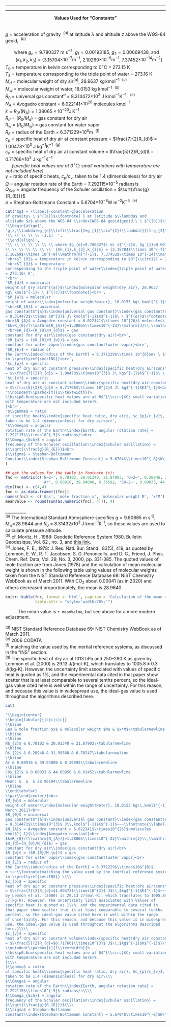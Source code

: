 ---

----

<center> __[Values Used for "Constants"]{#constants-table}__ </center>  
<br>
$g$ = \label{-constant-g}acceleration
of gravity\ \ $^{(a)}$\footnote{ } at latitude $\lambda$ and
altitude $z$ above the WGS-84 \index{WGS-84 geoid}geoid,\ \ $^{(b)}$\footnote{}  
\begin{align}
g(z,\lambda)=g_{e}\left(\frac{1+g_{1}\sin^{2}(\lambda)}{(1-g_{2}\sin^{2}\lambda)^{1/2}}\right)(1-(k_{1}-k_{2}\sin^{2}(\lambda))z+k_{3}z^{2})
(\#eq:gsublambda)
\end{align}  
\ \ \ \ \ \ \ where $g_{e}=9.780327$\ m\ s$^{-2}$, $g_{1}=0.00193185$, $g_{2}=0.00669438$, and  
\ \ \ \ \ \ \  {$k_{1},k_{2},k_{3}$} = {3.15704$\times 10^{-7}\mathrm{m}^{-1}$,
2.10269$\times 10^{-9}\mathrm{m}^{-1}$, 7.37452$\times 10^{-14}\mathrm{m}^{-2}$}  
$T_{0}$ = temperature in kelvin corresponding to $0^{\circ}$C = 273.15\ K  
$T_{3}$ = temperature
corresponding to the triple point of water\index{triple point of water}
= 273.16\ K  
$M_{d}$ = molecular
weight of dry air$^{(a)}$\index{molecular weight!dry air}, 28.9637
kg$\,$kmol$^{-1}$\ \ $^{(c)}$  
$M_{w}$ = molecular
weight of water\index{molecular weight!water}, 18.0153 kg\ kmol$^{-1}$\ \ $^{(d)}$\footnote{}  
$R_{0}$ = universal
gas constant$^{a}$\index{universal gas constant}\index{gas constant!universal}
= 8.314472$\times 10^{3}$ J\ kmol$^{-1}$K$^{-1}$\ \    $^{(e)}$\footnote{\label{fn:2006-CODATA}}  
$N_{A}$ = Avogadro constant = 6.022141$\times 10^{26}$ molecules\ kmol$^{-1}$\index{Avogadro constant}  
$k=R_{0}/(\mathrm{N_{A})}=1.38065\times10^{-23}\mathrm{J}\,\mathrm{K}^{-1}$\index{Boltzmann constant}  
$R_{d}=(R_{0}/M_{d}$) = gas
constant for dry air\index{gas constant!dry air}  
$R_{w}$ = ($R_{0}/M_{w})$ = gas
constant for water vapor\index{gas constant!water vapor}  
$R_{E}$ = radius of
the Earth\index{radius of the Earth} = 6.371229$\times 10^{6}$m\ \ $^{(f)}$\footnote{ discussed
in \prettyref{sec:INS}}  
$c_{p}$ = specific
heat of dry air at constant pressure\index{specific heat!dry air!constant pressure}
= $\frac{7}{2}R_{d}$ = 1.00473$\times10^{3}$ J\ kg$^{-1}$K$^{-1}$\ \ $^{(g)}$\footnote{}  
$c_{v}$ = specific
heat of dry air at constant volume\index{specific heat!dry air!constant volume}
= $\frac{5}{2}R_{d}$ = 0.71766$\times 10^{3}$ J\ kg$^{-1}$K$^{-1}$  
\ \ \ \ \ *(specific heat values are at 0$^{\circ}$C; small variations
with temperature are not included here)*  
$\gamma$ = ratio
of specific heats\index{specific heat ratio, dry air}, $c_{p}/c_{v}$,
taken to be 1.4 (dimensionless) for dry air  
$\Omega$ = angular
rotation rate of the Earth\index{Earth, angular rotation rate} =
7.292115$\times10^{-5}$ radians/s  
$\Omega_{Sch}$ = angular
frequency of the Schuler oscillation\index{Schuler oscillation} =
$\sqrt{\frac{g}{R_{E}}}$  
$\sigma$ = Stephan-Boltzmann
Constant\index{Stephan-Boltzmann Constant} = 5.6704$\times10^{-8}$W\ m$^{-2}$K$^{-4}$\ \ $^{(e)}$  
```r
cat('$g$ = \\label{-constant-g}acceleration
of gravity\ \ $^{(a)}$\\footnote{ } at latitude $\\lambda$ and
altitude $z$ above the WGS-84 \\index{WGS-84 geoid}geoid,\ \ $^{(b)}$\\footnote{}', '\\',
'\\begin{align}',
'g(z,\\lambda)=g_{e}\\left(\\frac{1+g_{1}\\sin^{2}(\\lambda)}{(1-g_{2}\\sin^{2}\\lambda)^{1/2}}\\right)(1-(k_{1}-k_{2}\\sin^{2}(\\lambda))z+k_{3}z^{2})  ',
'\\ \\ \\ \\ \\ (1.1)  ',
'\\end{align}',
'\\ \\ \\ \\ \\ \\ \\ where $g_{e}=9.780327$\ m\ s$^{-2}$, $g_{1}=0.00193185$, $g_{2}=0.00669438$, and<br>
\\ \\ \\ \\ \\ \\ \\  {$k_{1},k_{2},k_{3}$} = {3.15704$\\times 10^{-7}\\mathrm{m}^{-1}$,
2.10269$\\times 10^{-9}\\mathrm{m}^{-1}$, 7.37452$\\times 10^{-14}\\mathrm{m}^{-2}$}',
'<br>$T_{0}$ = temperature in kelvin corresponding to $0^{\\circ}$C = 273.15\ K',
'<br>$T_{3}$ = temperature
corresponding to the triple point of water\\index{triple point of water}
= 273.16\ K',
'<br>',
'$M_{d}$ = molecular
weight of dry air$^{(a)}$\\index{molecular weight!dry air}, 28.9637
kg\ kmol$^{-1}\ \ $^{(c)}$\\footnote{}<br>',
'$M_{w}$ = molecular
weight of water\\index{molecular weight!water}, 18.0153 kg\ kmol$^{-1}$\ \ $^{(d)}$\\footnote{}',
'<br>$R_{0}$ = universal
gas constant$^{a}$\\index{universal gas constant}\\index{gas constant!universal}
= 8.314472$\\times 10^{3}$ J\ kmol$^{-1}$K$^{-1}$\ \ $^{(e)}$\\footnote{\\label{fn:2006-CODATA}}
<br>$N_{A}$ = Avogadro constant = 6.022141$\\times 10^{26}$ molecules\ kmol$^{-1}$\\index{Avogadro constant}<br>',
'$k=R_{0}/(\\mathrm{N_{A})}=1.38065\\times10^{-23}\\mathrm{J}\\,\\mathrm{K}^{-1}$\\index{Boltzmann constant}',
'<br>$R_{d}=(R_{0}/M_{d}$) = gas
constant for dry air\\index{gas constant!dry air}<br>',
'$R_{w}$ = ($R_{0}/M_{w})$ = gas
constant for water vapor\\index{gas constant!water vapor}<br>',
'$R_{E}$ = radius of
the Earth\\index{radius of the Earth} = 6.371229$\\times 10^{6}$m\ \ $^{(f)}$\\footnote{ discussed
in \\prettyref{sec:INS}}<br>',
'$c_{p}$ = specific
heat of dry air at constant pressure\\index{specific heat!dry air!constant pressure}
= $\\frac{7}{2}R_{d}$ = 1.00473$\\times10^{3}$ J\ kg$^{-1}$K$^{-1}$\ \ $^{(g)}$\\footnote{}<br>',
'$c_{v}$ = specific
heat of dry air at constant volume\\index{specific heat!dry air!constant volume}
= $\\frac{5}{2}R_{d}$ = 0.71766$\\times 10^{3}$ J\ kg$^{-1}$K$^{-1}$<br>',
'\\noindent\\parbox[t]{1\\textwidth}{%
\\hskip0.6cm(specific heat values are at 0$^{\\circ}$C; small variations
with temperature are not included here)%
}<br>',
'$\\gamma$ = ratio
of specific heats\\index{specific heat ratio, dry air}, $c_{p}/c_{v}$,
taken to be 1.4 (dimensionless) for dry air<br>',
'$\\Omega$ = angular
rotation rate of the Earth\\index{Earth, angular rotation rate} =
7.292115$\\times10^{-5}$ radians/s<br>
$\\Omega_{Sch}$ = angular
frequency of the Schuler oscillation\\index{Schuler oscillation} =
$\\sqrt{\\frac{g}{R_{E}}}$<br>
$\\sigma$ = Stephan-Boltzmann
Constant\\index{Stephan-Boltzmann Constant} = 5.6704$\\times10^{-8}$W\ m$^{-2}$K$^{-4}$\ \ $^{(e)}$'
)
```
```r
## get the values for the table in footnote (c):
fnc <- matrix(c('N~2~', 0.78102, 28.01340, 21.87903, 'O~2~', 0.20946, 31.99880, 6.70247,
                'Ar', 0.00916, 39.94800, 0.36592, 'CO~2~', 0.00033, 44.00950, 0.01452))
dim(fnc) <- c(4,4)
fnc <- as.data.frame(t(fnc))
names(fnc) <- c('Gas', 'mole fraction x', 'molecular weight M', 'x*M')
meanValue <- round(sum(as.numeric(fnc[, 4])), 4)
```
\_\_\_\_\_\_\_\_\_\_<br>
^(a)^ The International Standard Atmosphere specifies $g=9.80665$ m s^-2^,
$M_{w}$=28.9644 and $R_{0}$ = 8.31432x10^3^ J kmol^-1^K^-1^,
so these values are used to calculate pressure altitude.  
^(b)^ cf. Moritz, H., 1988: Geodetic Reference System 1980, Bulletin Geodesique,
Vol. 62 , no. 3, and [this link](http://earth-info.nga.mil/GandG/publications/tr8350.2/wgs84fin.pdf).    
^(c)^ Jones, F. E., 1978: J. Res. Natl. Bur. Stand., 83(5), 419, as quoted
by Lemmon, E. W., R. T. Jacobsen, S. G. Penoncello, and D. G., Friend,
J. Phys. Chem. Ref. Data, Vol. 29, No. 3, 2000, pp. 331-385. The quoted
values of mole fraction are from Jones (1978) and the calculation of mean
molecular weight is shown in the following table
using values of molecular weights
taken from the NIST Standard Reference Database 69: NIST Chemistry
WebBook as of March 2011. With CO~2~ about 0.00041 (as in 2020) and others
decreased proportionately, the mean is 28.9640.
```r
knitr::kable(fnc, format = 'html', caption = 'Calculation of the mean molecular weight of air',
             table.attr = "style='width:70%;'")
```
\ \ \ \ \ \ \ \ \ \ The mean value is `r meanValue`, but see above for a more modern adjustment.<br><br>
^(d)^ NIST Standard Reference Database 69: NIST Chemistry WebBook as of
March 2011.<br>
^(e)^ 2006 CODATA  
^(f)^ matching the value used by the inertial reference systems, as discussed 
in the "INS" section.  
^(g)^ The specific heat of dry air at 1013 hPa and 250--280 K as given
by Lemmon et al. (2000) is 29.13 J/(mol-K), which translates to $1005.8\pm 0.3$
J/(kg-K). However, the uncertainty limit associated with values of
specific heat is quoted as 1%, and the experimental data cited in
that paper show scatter that is at least comparable to several tenths
percent, so the ideal-gas value cited here is well within the range
of uncertainty. For this reason, and because this value is in widespread
use, the ideal-gas value is used throughout the algorithms described
here.

```r
cat(

'\\begin{center}
\\begin{tabular}{|c|c|c|c|}
\\hline 
Gas & mole fraction $x$ & molecular weight $M$ & $x*M$\\tabularnewline
\\hline 
\\hline 
N$_{2}$ & 0.78102 & 28.01340 & 21.87903\\tabularnewline
\\hline 
O$_{2}$ & 0.20946 & 31.99880 & 6.70247\\tabularnewline
\\hline 
Ar & 0.00916 & 39.94800 & 0.36592\\tabularnewline
\\hline 
CO$_{2}$ & 0.00033 & 44.00950 & 0.01452\\tabularnewline
\\hline 
Mean: &  &  & 28.96194\\tabularnewline
\\hline 
\\end{tabular}
\\par\\end{center}}<br>
$M_{w}$ = molecular
weight of water\\index{molecular weight!water}, 18.0153 kg\\,kmol$^{-1}$~~~\\footnote{NIST Standard Reference Database 69: NIST Chemistry WebBook as of
March 2011}<br>
$R_{0}$ = universal
gas constant$^{a}$\\index{universal gas constant}\\index{gas constant!universal}
= 8.314472$\\times10^{3}$ J\\,kmol$^{-1}$K$^{-1}$~~~\\footnote{\\label{fn:2006-CODATA}2006 CODATA}<br>
$N_{A}$ = Avogadro constant = 6.022141$\\times10^{26}$~molecules
kmol$^{-1}$\\index{Avogadro constant}<br>
$k=R_{0}/(\\mathrm{N_{A})}=1.38065\\times10^{-23}\\mathrm{J}\\,\\mathrm{K}^{-1}$\\index{Boltzmann constant}<br>
$R_{d}=(R_{0}/M_{d}$) = gas
constant for dry air\\index{gas constant!dry air}<br>
$R_{w}$ = ($R_{0}/M_{w})$ = gas
constant for water vapor\\index{gas constant!water vapor}<br>
$R_{E}$ = radius of
the Earth\\index{radius of the Earth} = 6.371229$\\times$10$^{6}$
m ~~~\\footnote{matching the value used by the inertial reference systems discussed
in \\prettyref{sec:INS}} \\\\
$c_{p}$ = specific
heat of dry air at constant pressure\\index{specific heat!dry air!constant pressure}
= $\\frac{7}{2}R_{d}=$1.00473$\\times10^{3}$ J$\\,$kg$^{-1}$K$^{-1}$~~~\\footnote{The specific heat of dry air at 1013 hPa and 250--280 K as given
by Lemmon et al. (2000) is 29.13 J/(mol-K), which translates to 1005.8$\\pm0.3$
J/(kg-K). However, the uncertainty limit associated with values of
specific heat is quoted as 1\\%, and the experimental data cited in
that paper show scatter that is at least comparable to several tenths
percent, so the ideal-gas value cited here is well within the range
of uncertainty. For this reason, and because this value is in widespread
use, the ideal-gas value is used throughout the algorithms described
here.}\\\\
$c_{v}$ = specific
heat of dry air at constant volume\\index{specific heat!dry air!constant volume}
= $\\frac{5}{2}R_{d}=$0.71766$\\times10^{3}$ J$\\,$kg$^{-1}$K$^{-1}$\\\\
\\noindent\\parbox[t]{1\\textwidth}{%
\\hskip0.6cm(specific heat values are at 0$^{\\circ}$C; small variations
with temperature are not included here)%
}\\\\
$\\gamma$ = ratio
of specific heats\\index{specific heat ratio, dry air}, $c_{p}/c_{v}$,
taken to be 1.4 (dimensionless) for dry air\\\\
$\\Omega$ = angular
rotation rate of the Earth\\index{Earth, angular rotation rate} =
7.292115$\\times10^{-5}$ radians/s\\\\
$\\Omega_{Sch}$ = angular
frequency of the Schuler oscillation\\index{Schuler oscillation} =
$\\sqrt{\\frac{g}{R_{E}}}$\\\\
$\\sigma$ = Stephan-Boltzmann
Constant\\index{Stephan-Boltzmann Constant} = 5.6704$\\times10^{-8}$W\\,m$^{-2}\\mathrm{K}^{-4}$~~$^{e}$%')
```
----
